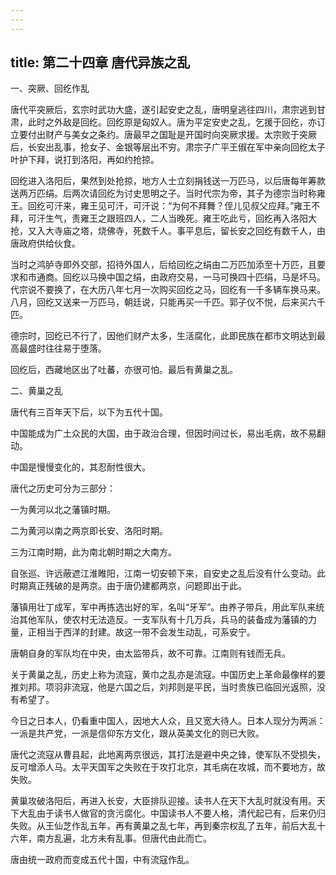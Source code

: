 ```yaml
---
---
---
```

title: 第二十四章 唐代异族之乱
---



一、突厥、回纥作乱

唐代平突厥后，玄宗时武功大盛，遂引起安史之乱，唐明皇逃往四川，肃宗逃到甘肃，此时之外敌是回纥。回纥原是匈奴人。唐为平定安史之乱，乞援于回纥，亦订立要付出财产与美女之条约。唐最早之国耻是开国时向突厥求援。太宗败于突厥后，长安出乱事，抢女子、金银等层出不穷。肃宗子广平王俶在军中亲向回纥太子叶护下拜，说打到洛阳，再如约抢掠。

回纥进入洛阳后，果然到处抢掠，地方人士立刻捐钱送一万匹马，以后唐每年筹款送两万匹绢。后两次请回纥为讨史思明之子。当时代宗为帝，其子为德宗当时称雍王。回纥可汗来，雍王见可汗，可汗说：“为何不拜舞？侄儿见叔父应拜。”雍王不拜，可汗生气，责雍王之跟班四人，二人当晚死。雍王吃此亏，回纥再入洛阳大抢，又入大寺庙之塔，烧佛寺，死数千人。事平息后，留长安之回纥有数千人，由唐政府供给伙食。

当时之鸿胪寺即外交部，招待外国人，后给回纥之绢由二万匹加添至十万匹，且要求和市通商。回纥以马换中国之绢，由政府交易，一马可换四十匹绢，马是坏马。代宗说不要换了，在大历八年七月一次购买回纥之马，回纥有一千多辆车换马来。八月，回纥又送来一万匹马，朝廷说，只能再买一千匹。郭子仪不悦，后来买六千匹。

德宗时，回纥已不行了，因他们财产太多，生活腐化，此即民族在都市文明达到最高最盛时往往易于堕落。

回纥后，西藏地区出了吐蕃，亦很可怕。最后有黄巢之乱。

二、黄巢之乱

唐代有三百年天下后，以下为五代十国。

中国能成为广土众民的大国，由于政治合理，但因时间过长，易出毛病，故不易翻动。

中国是慢慢变化的，其忍耐性很大。

唐代之历史可分为三部分：

一为黄河以北之藩镇时期。

二为黄河以南之两京即长安、洛阳时期。

三为江南时期，此为南北朝时期之大南方。

自张巡、许远蔽遮江淮睢阳，江南一切安顿下来，自安史之乱后没有什么变动。此时期真正残破的是两京。由于唐仍建都两京，问题即出于此。

藩镇用壮丁成军，军中再拣选出好的军，名叫“牙军”。由养子带兵，用此军队来统治其他军队，使农村无法造反。一支军队有十几万兵，兵马的装备成为藩镇的力量，正相当于西洋的封建。故这一带不会发生动乱，可系安宁。

唐朝自身的军队均在中央，由太监带兵，故不可靠。江南则有钱而无兵。

关于黄巢之乱，历史上称为流寇，黄巾之乱亦是流寇。中国历史上革命最像样的要推刘邦。项羽非流寇，他是六国之后，刘邦则是平民，当时贵族已临回光返照，没有希望了。

今日之日本人，仍看重中国人，因地大人众，且又宽大待人。日本人现分为两派：一派是共产党，一派是信仰东方文化，跟从英美文化的则已大败。

唐代之流寇从曹县起，此地离两京很远，其打法是避中央之锋，使军队不受损失，反可增添人马。太平天国军之失败在于攻打北京，其毛病在攻城，而不要地方，故失败。

黄巢攻破洛阳后，再进入长安，大臣排队迎接。读书人在天下大乱时就没有用。天下大乱由于读书人做官的贪污腐化。中国读书人不要人格，清代起已有，后来仍归失败。从王仙芝作乱五年，再有黄巢之乱七年，再到秦宗权乱了五年，前后大乱十六年，南方乱遍，北方未有乱事。但唐代由此而亡。

唐由统一政府而变成五代十国，中有流寇作乱。